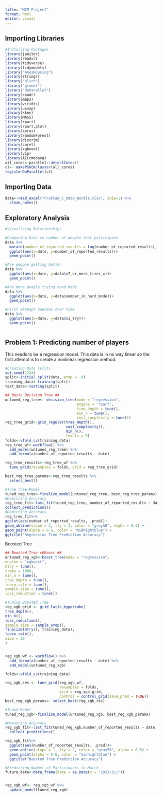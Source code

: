 ```yaml
---
title: "MCM Project"
format: html
editor: visual
---
```


## Importing Libraries

```r
#Installing Packages
library(janitor)
library(readxl)
library(tidyverse)
library(tidymodels)
library("AmesHousing")
library(stringr)
library("olsrr")
library("glmnet")
library("doParallel")
library(readr)
library(maps)
library(viridis)
library(usmap)
library(kknn)
library(MASS)
library(rpart)
library(rpart.plot)
library(keras)
library(randomForest)
library(discrim)
library(caret)
library(xgboost)
library(vip)
library(AICcmodavg)
all_cores<-parallel::detectCores()
cl<- makePSOCKcluster(all_cores)
registerDoParallel(cl)
```

## Importing Data

```r
data<-read_excel("Problem_C_Data_Wordle.xlsx", skip=1) %>% 
  clean_names()
```

## Exploratory Analysis

```r
#Visualizing Relationships

#Comparing Date to number of people that participate
data %>% 
  mutate(number_of_reported_results = log(number_of_reported_results), base = exp(1)) %>% 
  ggplot(aes(x=date, y=number_of_reported_results))+
  geom_point()

#Are people getting better
data %>% 
  ggplot(aes(x=date, y=data$x7_or_more_tries_x))+
  geom_point()

#Are more people trying hard mode
data %>% 
  ggplot(aes(x=date, y=data$number_in_hard_mode))+
  geom_point()

#First attempt Guesses over time
data %>% 
  ggplot(aes(x=date, y=data$x1_try))+
  geom_point()



```

## Problem 1: Predicting number of players

This needs to be a regression model. This data is in no way linear so the first attempt is to create a nonlinear regression method.

```r
#Creating Data splits
set.seed(1234)
split<-initial_split(data, prop = .9)
training_data<-training(split)
test_data<-testing(split)
```

```r
## Basic Decision Tree ##
untuned_reg_tree<- decision_tree(mode = "regression",
                                 engine = "rpart",
                                 tree_depth = tune(),
                                 min_n = tune(),
                                 cost_complexity = tune())
reg_tree_grid<-grid_regular(tree_depth(),
                            cost_complexity(),
                            min_n(),
                            levels = 5)
folds<-vfold_cv(training_data)
reg_tree_wf<-workflow() %>% 
  add_model(untuned_reg_tree) %>% 
  add_formula(number_of_reported_results ~ date)

reg_tree_results<-reg_tree_wf %>%
  tune_grid(resamples = folds, grid = reg_tree_grid)

best_reg_tree_params<-reg_tree_results %>%
  select_best()


```

```r
#Tune Tree Model
tuned_reg_tree<-finalize_model(untuned_reg_tree, best_reg_tree_params)
#Depicting Accuracy
reg_tree_fit<-last_fit(tuned_reg_tree, number_of_reported_results ~ date, split) %>%
collect_predictions()
#Depicting Accuracy
reg_tree_fit%>%
ggplot(aes(number_of_reported_results, .pred))+
geom_abline(slope = 1, lty = 2, color = "gray50", alpha = 0.5) +
geom_point(alpha = 0.6, color = "midnightblue") +
ggtitle("Regression Tree Prediction Accuracy")
```

Boosted Tree

```r
## Boosted Tree xGBoost ##
untuned_reg_xgb<-boost_tree(mode = "regression",
engine = "xgboost",
mtry = tune(),
trees = 1000,
min_n = tune(),
tree_depth = tune(),
learn_rate = tune(),
sample_size = tune(),
loss_reduction = tune())

#Tuning Boosted Tree
reg_xgb_grid <- grid_latin_hypercube(
tree_depth(),
min_n(),
loss_reduction(),
sample_size = sample_prop(),
finalize(mtry(), training_data),
learn_rate(),
size = 30
)


reg_xgb_wf <- workflow() %>%
  add_formula(number_of_reported_results ~ date) %>%
  add_model(untuned_reg_xgb)

folds<-vfold_cv(training_data)

reg_xgb_res <- tune_grid(reg_xgb_wf,
                         resamples = folds,
                         grid = reg_xgb_grid,
                         control = control_grid(save_pred = TRUE))
best_reg_xgb_params<- select_best(reg_xgb_res)
```

```r
#Tuned Model
tuned_reg_xgb<-finalize_model(untuned_reg_xgb, best_reg_xgb_params)

#Measuring Accuracy
reg_xgb_fit<-last_fit(tuned_reg_xgb,number_of_reported_results ~ date, split) %>%
  collect_predictions()

reg_xgb_fit%>%
  ggplot(aes(number_of_reported_results, .pred))+
  geom_abline(slope = 1, lty = 2, color = "gray50", alpha = 0.5) +
  geom_point(alpha = 0.6, color = "midnightblue") +
  ggtitle("Boosted Tree Prediction Accuracy")

#Predicting Number of Participants in March
future_date<-data_frame(date = as.Date(x = "2023/3/1"))


reg_xgb_wf<- reg_xgb_wf %>%  
  update_model(tuned_reg_xgb)

```

